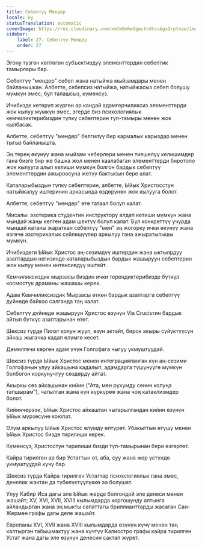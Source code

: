 ```yaml
---
title: Себептүү Мендер
locale: ky
statusTranslation: automatic
coverImage: https://res.cloudinary.com/xmfm6mhw3gwctndtcubgx2rptnae/image/upload/v1741354419/small_cover_la_gran_rebelion_28716e29d2.webp
sidebar:
    label: 27. Себептүү Мендер
    order: 27
---
```

Эгону түзгөн көптөгөн субъективдүү элементтердин себептик тамырлары бар.

Себептүү "мендер" себеп жана натыйжа мыйзамдары менен байланышкан. Албетте, себепсиз натыйжа, натыйжасыз себеп болушу мүмкүн эмес; бул талашсыз, күмөнсүз.

Ичибизде көтөрүп жүргөн ар кандай адамгерчиликсиз элементтерди жок кылуу мүмкүн эмес, эгерде биз психологиялык кемчиликтерибиздин түпкү себептерин түп-тамыры менен жок кылбасак.

Албетте, себептүү "мендер" белгилүү бир кармалык карыздар менен тыгыз байланышта.

Эң терең өкүнүү жана мыйзам чеберлери менен тиешелүү келишимдер гана бизге бир же башка жол менен каалабаган элементтерди биротоло жок кылууга алып келиши мүмкүн болгон бардык себептүү элементтердин ажыроосуна жетүү бактысын бере алат.

Каталарыбыздын түпкү себептерин, албетте, Ыйык Христосстун натыйжалуу иштеринин аркасында өздөрүнөн жок кылууга болот.

Албетте, себептүү "мендер" өтө татаал болуп калат.

Мисалы: эзотерика студентин инструктору алдап кетиши мүмкүн жана мындай жаңы келген адам шектүү болуп калат. Бул конкреттүү учурда мындай катаны жараткан себептүү "мен" эң жогорку ички өкүнүү жана өзгөчө эзотерикалык сүйлөшүүлөр аркылуу гана ажыратылышы мүмкүн.

Ичибиздеги Ыйык Христос аң-сезимдүү иштердин жана ыктыярдуу азаптардын негизинде каталарыбыздын бардык жашыруун себептерин жок кылуу менен интенсивдүү иштейт.

Кемчиликсиздик мырзасы биздин ички тереңдиктерибизде бүткүл космостук драманы жашашы керек.

Адам Кемчиликсиздик Мырзасы өткөн бардык азаптарга себептүү дүйнөдө байкоо салганда таң калат.

Себептүү дүйнөдө жашыруун Христос өзүнүн Via Crucisтин бардык айтып бүткүс азаптарынан өтөт.

Шексиз түрдө Пилат колун жууп, өзүн актайт, бирок акыры сүйүктүүсүн айкаш жыгачка кадап өлүмгө кесет.

Демилгечи көргөн адам үчүн Голгофага чыгуу укмуштуудай.

Шексиз түрдө Ыйык Христос менен интеграцияланган күн аң-сезими Голгофанын улуу айкашына кадалып, адамдарга түшүнүүгө мүмкүн болбогон коркунучтуу сөздөрдү айтат.

Акыркы сөз айкашынан кийин ("Ата, мен рухумду сенин колуңа тапшырам"), чагылган жана күн күркүрөө жана чоң катаклизмдер болот.

Кийинчерээк, Ыйык Христос айкаштан чыгарылгандан кийин өзүнүн Ыйык мүрзөсүнө коюлат.

Өлүм аркылуу Ыйык Христос өлүмдү өлтүрөт. Убакыттын өтүшү менен Ыйык Христос бизде тирилиши керек.

Күмөнсүз, Христостун тирилиши бизди түп-тамырынан бери өзгөртөт.

Кайра тирилген ар бир Устаттын от, аба, суу жана жер үстүндө укмуштуудай күчү бар.

Шексиз түрдө Кайра тирилген Устаттар психологиялык гана эмес, денелик жактан да түбөлүктүүлүккө ээ болушат.

Улуу Кабир Иса дагы эле Ыйык жерде болгондой эле денеси менен жашайт; XV, XVI, XVII, XVIII кылымдарда коргошунду алтынга айландырган жана эң мыкты сапаттагы бриллианттарды жасаган Сан-Жермен графы дагы деле жашайт.

Европаны XVI, XVII жана XVIII кылымдарда өзүнүн күчү менен таң калтырган табышмактуу жана күчтүү Калиостро графы кайра тирилген Устат жана дагы эле өзүнүн денесин сактап жүрөт.

